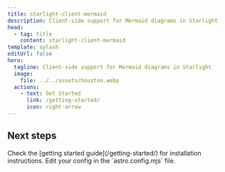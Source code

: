 ```yaml
---
title: starlight-client-mermaid
description: Client-side support for Mermaid diagrams in Starlight
head:
  - tag: title
    content: starlight-client-mermaid
template: splash
editUrl: false
hero:
  tagline: Client-side support for Mermaid diagrams in Starlight
  image:
    file: ../../assets/houston.webp
  actions:
    - text: Get Started
      link: /getting-started/
      icon: right-arrow
---
```



## Next steps

<CardGrid stagger>
  <Card title="Install the plugin" icon="puzzle">
    Check the [getting started guide](/getting-started/) for installation instructions.
  </Card>
  <Card title="Configure the plugin" icon="setting">
    Edit your config in the `astro.config.mjs` file.
  </Card>
</CardGrid>
